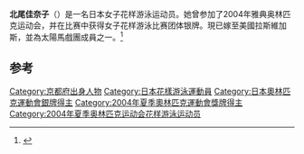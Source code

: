 {{Infobox swimmer
| name           = 北尾佳奈子
| nationality    = {{JPN}}
| strokes        = [[花样游泳|花样游泳]]
| show-medals    = yes
| medaltemplates = 
{{MedalCountry|{{JPN}}}}
{{MedalCompetition|[[奥林匹克运动会|奥林匹克运动会]]}}
{{MedalSilver | [[2004年夏季奥林匹克运动会|2004 雅典]]|[[2004年夏季奥林匹克运动会花样游泳比赛|团体]]}}
{{MedalCountry|{{USA}}}}
{{MedalCompetition|[[世界游泳錦標賽|世界游泳錦標賽]]}}
{{MedalBronze|[[2017年世界游泳錦標賽|2017 布达佩斯]]|[[2017年世界游泳錦標賽水上芭蕾比賽|混合自由自選]]}}
{{MedalBronze|[[2017年世界游泳錦標賽|2017 布达佩斯]]|[[2017年世界游泳錦標賽水上芭蕾比賽|混合技術自選]]}}
}}

'''北尾佳奈子'''（{{bd|1982年|2月6日||}}）是一名日本女子花样游泳运动员。她曾参加了2004年雅典奥林匹克运动会，并在比赛中获得女子花样游泳比赛团体银牌。現已嫁至美國拉斯維加斯，並為太陽馬戲團成員之一。<ref name=sref>{{cite web|title=Olympics|url=http://www.sports-reference.com/olympics/athletes/fu/michiyo-fujimaru-1.html|publisher=sports-reference|accessdate=21 July 2012|archive-url=https://web.archive.org/web/20121113193107/http://www.sports-reference.com/olympics/athletes/fu/michiyo-fujimaru-1.html|archive-date=2012-11-13|dead-url=yes}}</ref>

==参考==
{{reflist}}
{{DEFAULTSORT:Kitao Kanako}}
[[Category:京都府出身人物|Category:京都府出身人物]]
[[Category:日本花樣游泳運動員|Category:日本花樣游泳運動員]]
[[Category:日本奧林匹克運動會銀牌得主|Category:日本奧林匹克運動會銀牌得主]]
[[Category:2004年夏季奧林匹克運動會獎牌得主|Category:2004年夏季奧林匹克運動會獎牌得主]]
[[Category:2004年夏季奥林匹克运动会花样游泳运动员|Category:2004年夏季奥林匹克运动会花样游泳运动员]]
{{japan-sport-bio-stub}}